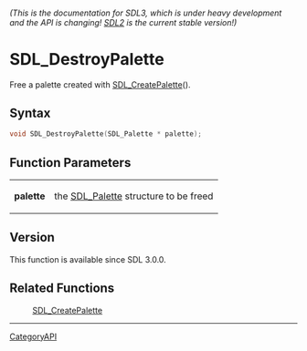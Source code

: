 ====== (This is the documentation for SDL3, which is under heavy development and the API is changing! [https://wiki.libsdl.org/ SDL2] is the current stable version!) ======
= SDL_DestroyPalette =

Free a palette created with [[SDL_CreatePalette]]().

== Syntax ==

<syntaxhighlight lang='c'>
void SDL_DestroyPalette(SDL_Palette * palette);
</syntaxhighlight>

== Function Parameters ==

{|
|'''palette'''
|the [[SDL_Palette]] structure to be freed
|}

== Version ==

This function is available since SDL 3.0.0.

== Related Functions ==

:[[SDL_CreatePalette]]

----
[[CategoryAPI]]


